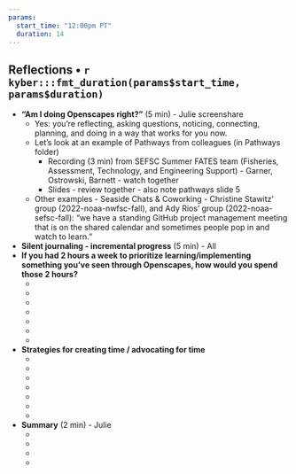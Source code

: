```yaml
---
params: 
  start_time: "12:00pm PT"
  duration: 14
---
```


## Reflections • `r kyber:::fmt_duration(params$start_time, params$duration)`

- **"Am I doing Openscapes right?"** (5 min) - Julie screenshare
  - Yes: you’re reflecting, asking questions, noticing, connecting, planning, and doing in a way that works for you now. 
  - Let’s look at an example of Pathways from colleagues (in Pathways folder)  
    - Recording (3 min) from SEFSC Summer FATES team (Fisheries, Assessment, Technology, and Engineering Support) - Garner, Ostrowski, Barnett - watch together
    - Slides - review together - also note pathways slide 5
  - Other examples - Seaside Chats & Coworking - Christine Stawitz’ group (2022-noaa-nwfsc-fall), and Ady Rios’ group (2022-noaa-sefsc-fall): "we have a standing GitHub project management meeting that is on the shared calendar and sometimes people pop in and watch to learn."

- **Silent journaling - incremental progress** (5 min) - All
- **If you had 2 hours a week to prioritize learning/implementing something you’ve seen through Openscapes, how would you spend those 2 hours?**
  -  ‎
  -   
  -  
  -  
  -   
  - 
  -  
- **Strategies for creating time / advocating for time**
  -  ‎
  -  
  -  
  - 
  - 
  -  
  - 
- **Summary** (2 min) - Julie
  - ‎
  -  
  -  
  - 
